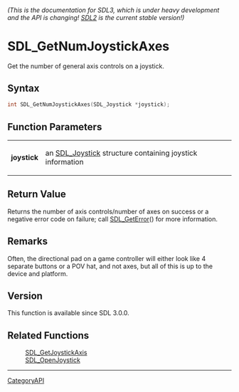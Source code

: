 ====== (This is the documentation for SDL3, which is under heavy development and the API is changing! [https://wiki.libsdl.org/ SDL2] is the current stable version!) ======
= SDL_GetNumJoystickAxes =

Get the number of general axis controls on a joystick.

== Syntax ==

<syntaxhighlight lang='c'>
int SDL_GetNumJoystickAxes(SDL_Joystick *joystick);
</syntaxhighlight>

== Function Parameters ==

{|
|'''joystick'''
|an [[SDL_Joystick]] structure containing joystick information
|}

== Return Value ==

Returns the number of axis controls/number of axes on success or a negative
error code on failure; call [[SDL_GetError]]() for more information.

== Remarks ==

Often, the directional pad on a game controller will either look like 4
separate buttons or a POV hat, and not axes, but all of this is up to the
device and platform.

== Version ==

This function is available since SDL 3.0.0.

== Related Functions ==

:[[SDL_GetJoystickAxis]]
:[[SDL_OpenJoystick]]

----
[[CategoryAPI]]


